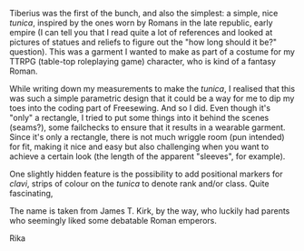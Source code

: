 Tiberius was the first of the bunch, and also the simplest: a simple, nice
_tunica_, inspired by the ones worn by Romans in the late republic, early
empire (I can tell you that I read quite a lot of references and looked at
pictures of statues and reliefs to figure out the "how long should it be?"
question). This was a garment I wanted to make as part of a costume for my
TTRPG (table-top roleplaying game) character, who is kind of a fantasy Roman.

While writing down my measurements to make the _tunica_, I realised that this
was such a simple parametric design that it could be a way for me to dip my
toes into the coding part of Freesewing. And so I did. Even though it's "only"
a rectangle, I tried to put some things into it behind the scenes (seams?),
some failchecks to ensure that it results in a wearable garment. Since it's
only a rectangle, there is not much wriggle room (pun intended) for fit, making
it nice and easy but also challenging when you want to achieve a certain look
(the length of the apparent "sleeves", for example).

One slightly hidden feature is the possibility to add positional markers for
_clavi_, strips of colour on the _tunica_ to denote rank and/or class. Quite
fascinating,

The name is taken from James T. Kirk, by the way, who luckily had parents who
seemingly liked some debatable Roman emperors.

Rika
